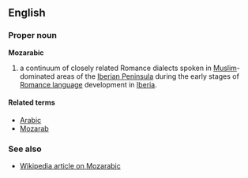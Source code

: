 ==English==
===Proper noun===
'''Mozarabic'''

# a continuum of closely related Romance dialects spoken in [[Muslim]]-dominated areas of the [[Iberian Peninsula]] during the early stages of [[Romance language]] development in [[Iberia]].

====Related terms====
*[[Arabic]]
*[[Mozarab]]

===See also===
*[[w:Mozarabic|Wikipedia article on Mozarabic]]